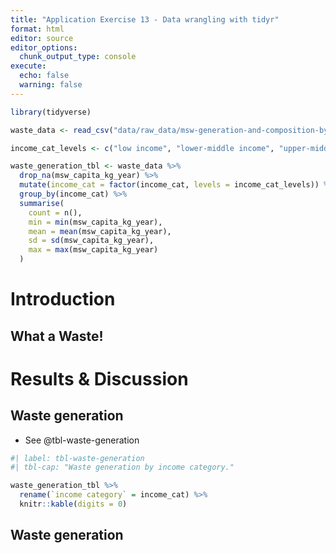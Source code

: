 ```yaml
---
title: "Application Exercise 13 - Data wrangling with tidyr"
format: html
editor: source
editor_options: 
  chunk_output_type: console
execute:
  echo: false
  warning: false
---
```


```r
library(tidyverse)
```


```r
waste_data <- read_csv("data/raw_data/msw-generation-and-composition-by-income.csv")
```

```r
income_cat_levels <- c("low income", "lower-middle income", "upper-middle income", "high income")

waste_generation_tbl <- waste_data %>% 
  drop_na(msw_capita_kg_year) %>% 
  mutate(income_cat = factor(income_cat, levels = income_cat_levels)) %>% 
  group_by(income_cat) %>% 
  summarise(
    count = n(),
    min = min(msw_capita_kg_year),
    mean = mean(msw_capita_kg_year),
    sd = sd(msw_capita_kg_year),
    max = max(msw_capita_kg_year)
  )
```


# Introduction

## What a Waste!

# Results & Discussion

## Waste generation 

- See @tbl-waste-generation

```r
#| label: tbl-waste-generation
#| tbl-cap: "Waste generation by income category."

waste_generation_tbl %>% 
  rename(`income category` = income_cat) %>% 
  knitr::kable(digits = 0)

```

## Waste generation 